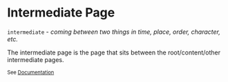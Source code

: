 # Intermediate Page

`intermediate` - *coming between two things in time, place, order, character, etc.*

The intermediate page is the page that sits between the root/content/other intermediate pages.

<sup>See [Documentation](./documentation.mdx)</sup>